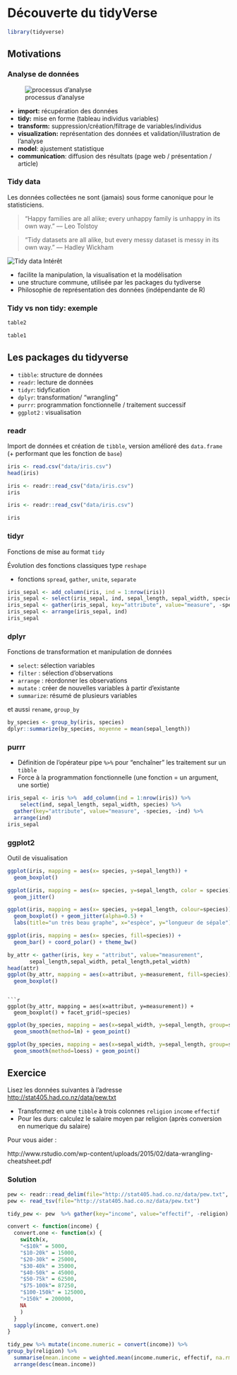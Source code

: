 # Découverte du tidyVerse {#tidyVerse}

```r
library(tidyverse)
```

## Motivations 

### Analyse de données

![processus d'analyse](images/data-science.png) 

  * **import:** récupération des données  
  * **tidy:**  mise en forme (tableau individus variables)
  * **transform:**  suppression/création/filtrage de variables/individus
  * **visualization:** représentation des données et validation/illustration de l'analyse
  * **model**: ajustement statistique
  * **communication**: diffusion des résultats (page web / présentation / article)

### Tidy data

Les données collectées ne sont (jamais) sous forme canonique pour le statisticiens.

> “Happy families are all alike; every unhappy family is unhappy in its own way.” –– Leo Tolstoy

> “Tidy datasets are all alike, but every messy dataset is messy in its own way.” –– Hadley Wickham

![Tidy data](images/tidy-1.png)
Intérêt

  * facilite la manipulation, la visualisation et la modélisation
  * une structure commune, utilisée par les packages du tydiverse
  * Philosophie de représentation des données (indépendante de R)

### Tidy vs non tidy: exemple  

```r
table2
```

```r
table1
```

## Les packages du tidyverse

  * `tibble`: structure de données
  * `readr`: lecture de données
  * `tidyr`: tidyfication
  * `dplyr`: transformation/ "wrangling"
  * `purrr`: programmation fonctionnelle / traitement successif
  * `ggplot2` : visualisation

### readr 

Import de données et création de `tibble`, version amélioré des `data.frame` (+ performant que les fonction de `base`)

```r
iris <- read.csv("data/iris.csv")
head(iris)
```

```r
iris <- readr::read_csv("data/iris.csv")
iris
```

```r
iris <- readr::read_csv("data/iris.csv")
```

```r
iris
```

### tidyr

Fonctions de mise au format `tidy`

Évolution des fonctions classiques type `reshape` 

  * fonctions `spread`, `gather`, `unite`, `separate`

```r
iris_sepal <- add_column(iris, ind = 1:nrow(iris))
iris_sepal <- select(iris_sepal, ind, sepal_length, sepal_width, species)
iris_sepal <- gather(iris_sepal, key="attribute", value="measure", -species, -ind)
iris_sepal <- arrange(iris_sepal, ind)
iris_sepal
```

### dplyr

Fonctions de transformation et manipulation de données

  * `select`: sélection variables
  * `filter` : sélection d'observations
  * `arrange` : réordonner les observations
  * `mutate` : créer de nouvelles variables à partir d'existante
  * `summarize`: résumé de plusieurs variables

et aussi `rename`, `group_by`

```r
by_species <- group_by(iris, species)
dplyr::summarize(by_species, moyenne = mean(sepal_length))
```

### purrr

  * Définition de l'opérateur pipe `%>%` pour "enchaîner" les traitement sur un `tibble`
  * Force à la programmation fonctionnelle (une fonction = un argument, une sortie)

```r
iris_sepal <- iris %>%  add_column(ind = 1:nrow(iris)) %>%
    select(ind, sepal_length, sepal_width, species) %>%
  gather(key="attribute", value="measure", -species, -ind) %>%
  arrange(ind)
iris_sepal
```

### ggplot2

Outil de visualisation

```r
ggplot(iris, mapping = aes(x= species, y=sepal_length)) + 
  geom_boxplot()
```

```r
ggplot(iris, mapping = aes(x= species, y=sepal_length, color = species)) + 
  geom_jitter()
```

```r
ggplot(iris, mapping = aes(x= species, y=sepal_length, colour=species)) + 
  geom_boxplot() + geom_jitter(alpha=0.5) +
  labs(title="un très beau graphe", x="espèce", y="longueur de sépale")
```

```r
ggplot(iris, mapping = aes(x= species, fill=species)) + 
  geom_bar() + coord_polar() + theme_bw()
```

```r
by_attr <- gather(iris, key = "attribut", value="measurement",
       sepal_length,sepal_width, petal_length,petal_width)
head(attr)
ggplot(by_attr, mapping = aes(x=attribut, y=measurement, fill=species)) + 
  geom_boxplot() 
```
```

```r
ggplot(by_attr, mapping = aes(x=attribut, y=measurement)) + 
  geom_boxplot() + facet_grid(~species)
```

```r
ggplot(by_species, mapping = aes(x=sepal_width, y=sepal_length, group=species, colour=species)) + 
  geom_smooth(method=lm) + geom_point()
```

```r
ggplot(by_species, mapping = aes(x=sepal_width, y=sepal_length, group=species, colour=species)) + 
  geom_smooth(method=loess) + geom_point()
```

## Exercice

Lisez les données suivantes à l'adresse [http://stat405.had.co.nz/data/pew.txt](http://stat405.had.co.nz/data/pew.txt "messy data")

  * Transformez en une `tibble` à trois colonnes `religion` `income` `effectif`
  * Pour les durs: calculez le salaire moyen par religion (après conversion en numerique du salaire)

Pour vous aider :

http://www.rstudio.com/wp-content/uploads/2015/02/data-wrangling-cheatsheet.pdf

### Solution

```r
pew <- readr::read_delim(file="http://stat405.had.co.nz/data/pew.txt", delim="\t")
pew <- read_tsv(file="http://stat405.had.co.nz/data/pew.txt")

tidy_pew <- pew  %>% gather(key="income", value="effectif", -religion)

convert <- function(income) {
  convert.one <- function(x) {
    switch(x, 
    "<$10k" = 5000,
    "$10-20k" = 15000,
    "$20-30k" = 25000,
    "$30-40k" = 35000,
    "$40-50k" = 45000,
    "$50-75k" = 62500,
    "$75-100k"= 87250, 
    "$100-150k" = 125000,          
    ">150k" = 200000,
    NA
    )
  }
  sapply(income, convert.one)
}

tidy_pew %>% mutate(income.numeric = convert(income)) %>% 
group_by(religion) %>% 
  summarise(mean.income = weighted.mean(income.numeric, effectif, na.rm=TRUE)) %>%
  arrange(desc(mean.income))
```

